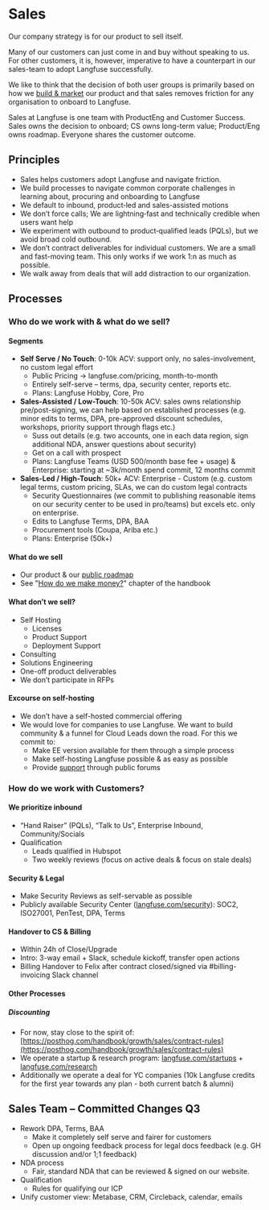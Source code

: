 # Sales

Our company strategy is for our product to sell itself.

Many of our customers can just come in and buy without speaking to us. For other customers, it is, however, imperative to have a counterpart in our sales-team to adopt Langfuse successfully.

We like to think that the decision of both user groups is primarily based on how we [build & market](/handbook) our product and that sales removes friction for any organisation to onboard to Langfuse.

Sales at Langfuse is one team with ProductEng and Customer Success. Sales owns the decision to onboard; CS owns long-term value; Product/Eng owns roadmap. Everyone shares the customer outcome.

## Principles

- Sales helps customers adopt Langfuse and navigate friction.
- We build processes to navigate common corporate challenges in learning about, procuring and onboarding to Langfuse
- We default to inbound, product‑led and sales-assisted motions
- We don’t force calls; We are lightning‑fast and technically credible when users want help
- We experiment with outbound to product‑qualified leads (PQLs), but we avoid broad cold outbound.
- We don’t contract deliverables for individual customers. We are a small and fast-moving team. This only works if we work 1:n as much as possible.
- We walk away from deals that will add distraction to our organization.

## Processes

### Who do we work with & what do we sell?

#### Segments

- **Self Serve / No Touch**: 0-10k ACV: support only, no sales-involvement, no custom legal effort
  - Public Pricing → langfuse.com/pricing, month-to-month
  - Entirely self-serve – terms, dpa, security center, reports etc.
  - Plans: Langfuse Hobby, Core, Pro
- **Sales-Assisted / Low-Touch**: 10-50k ACV: sales owns relationship pre/post-signing, we can help based on established processes (e.g. minor edits to terms, DPA, pre-approved discount schedules, workshops, priority support through flags etc.)
  - Suss out details (e.g. two accounts, one in each data region, sign additional NDA, answer questions about security)
  - Get on a call with prospect
  - Plans: Langfuse Teams (USD 500/month base fee \+ usage) & Enterprise: starting at \~3k/month spend commit, 12 months commit
- **Sales-Led / High-Touch**: 50k+ ACV: Enterprise \- Custom (e.g. custom legal terms, custom pricing, SLAs, we can do custom legal contracts
  - Security Questionnaires (we commit to publishing reasonable items on our security center to be used in pro/teams) but excels etc. only on enterprise.
  - Edits to Langfuse Terms, DPA, BAA
  - Procurement tools (Coupa, Ariba etc.)
  - Plans: Enterprise (50k+)

#### What do we sell

- Our product & our [public roadmap](/roadmap)
- See "[How do we make money?](/handbook/chapters/monetization)" chapter of the handbook

#### What don’t we sell?

- Self Hosting
  - Licenses
  - Product Support
  - Deployment Support
- Consulting
- Solutions Engineering
- One-off product deliverables
- We don’t participate in RFPs

#### Excourse on self-hosting

- We don’t have a self-hosted commercial offering
- We would love for companies to use Langfuse. We want to build community & a funnel for Cloud Leads down the road. For this we commit to:
  - Make EE version available for them through a simple process
  - Make self-hosting Langfuse possible & as easy as possible
  - Provide [support](/support) through public forums

### How do we work with Customers?

#### We prioritize inbound

- “Hand Raiser” (PQLs), “Talk to Us”, Enterprise Inbound, Community/Socials
- Qualification
  - Leads qualified in Hubspot
  - Two weekly reviews (focus on active deals & focus on stale deals)

#### Security & Legal

- Make Security Reviews as self-servable as possible
- Publicly available Security Center ([langfuse.com/security](/security)): SOC2, ISO27001, PenTest, DPA, Terms

#### Handover to CS & Billing

- Within 24h of Close/Upgrade
- Intro: 3-way email \+ Slack, schedule kickoff, transfer open actions
- Billing Handover to Felix after contract closed/signed via \#billing-invoicing Slack channel

#### Other Processes

##### Discounting

- For now, stay close to the spirit of: [https://posthog.com/handbook/growth/sales/contract-rules](https://posthog.com/handbook/growth/sales/contract-rules)
- We operate a startup & research program: [langfuse.com/startups](http://langfuse.com/startups) + [langfuse.com/research](http://langfuse.com/research)
- Additionally we operate a deal for YC companies (10k Langfuse credits for the first year towards any plan - both current batch & alumni)

## Sales Team – Committed Changes Q3

- Rework DPA, Terms, BAA
  - Make it completely self serve and fairer for customers
  - Open up ongoing feedback process for legal docs feedback (e.g. GH discussion and/or 1;1 feedback)
- NDA process
  - Fair, standard NDA that can be reviewed & signed on our website.
- Qualification
  - Rules for qualifying our ICP
- Unify customer view: Metabase, CRM, Circleback, calendar, emails
